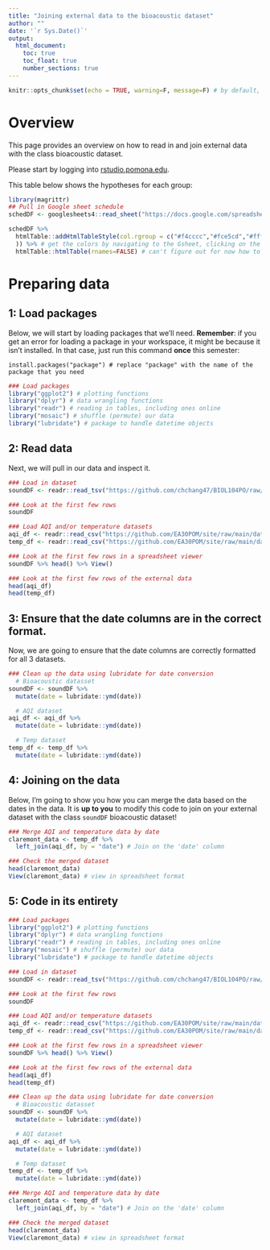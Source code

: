 ```yaml
---
title: "Joining external data to the bioacoustic dataset"
author: ""
date: '`r Sys.Date()`'
output: 
  html_document:
    toc: true
    toc_float: true
    number_sections: true
---
```


```r
knitr::opts_chunk$set(echo = TRUE, warning=F, message=F) # by default, print out all of the chunks with commands
```

# Overview {.tabset .tabset-fade}

This page provides an overview on how to read in and join external data with the class bioacoustic dataset.

Please start by logging into [rstudio.pomona.edu](https://rstudio.pomona.edu).

This table below shows the hypotheses for each group:

```r
library(magrittr)
## Pull in Google sheet schedule
schedDF <- googlesheets4::read_sheet("https://docs.google.com/spreadsheets/d/1b6yIsvcT57wPnHy7H143Kk4__WMJ-fz6UGHPNcnt0O8/edit?usp=sharing",sheet = "FinalVersions",col_types="ccc")

schedDF %>% 
  htmlTable::addHtmlTableStyle(col.rgroup = c("#f4cccc","#fce5cd","#fff2cc","#d9ead3","#c9daf8","#c9daf8","#ead1dc"
  )) %>% # get the colors by navigating to the Gsheet, clicking on the cell, then clicking on the color icon --> Custom. Will show hexcode
  htmlTable::htmlTable(rnames=FALSE) # can't figure out for now how to merge cells - whatever
```

# Preparing data

## 1: Load packages

Below, we will start by loading packages that we'll need. **Remember**: if you get an error for loading a package in your workspace, it might be because it isn't installed. In that case, just run this command **once** this semester:

```
install.packages("package") # replace "package" with the name of the package that you need
```

```r
### Load packages
library("ggplot2") # plotting functions
library("dplyr") # data wrangling functions
library("readr") # reading in tables, including ones online
library("mosaic") # shuffle (permute) our data
library("lubridate") # package to handle datetime objects
```

## 2: Read data

Next, we will pull in our data and inspect it.

```r
### Load in dataset
soundDF <- readr::read_tsv("https://github.com/chchang47/BIOL104PO/raw/refs/heads/master/data/bioacousticAY22-23.tsv") # read in spreadsheet from its URL and store in soundDF

### Look at the first few rows
soundDF

### Load AQI and/or temperature datasets
aqi_df <- readr::read_csv("https://github.com/EA30POM/site/raw/main/data/claremont_aqi_data.csv")
temp_df <- readr::read_csv("https://github.com/EA30POM/site/raw/main/data/claremont_average_temperature.csv")
```
```r
### Look at the first few rows in a spreadsheet viewer
soundDF %>% head() %>% View()
```

```r
### Look at the first few rows of the external data
head(aqi_df)
head(temp_df)
```

## 3: Ensure that the date columns are in the correct format.

Now, we are going to ensure that the date columns are correctly formatted for all 3 datasets.

```r
### Clean up the data using lubridate for date conversion
  # Bioacoustic datasset
soundDF <- soundDF %>%
  mutate(date = lubridate::ymd(date))

  # AQI dataset
aqi_df <- aqi_df %>%
  mutate(date = lubridate::ymd(date)) 

  # Temp dataset
temp_df <- temp_df %>%
  mutate(date = lubridate::ymd(date))
```

## 4: Joining on the data

Below, I'm going to show you how you can merge the data based on the dates in the data. It is **up to you** to modify this code to join on your external dataset with the class `soundDF` bioacoustic dataset!

```r
### Merge AQI and temperature data by date
claremont_data <- temp_df %>%
  left_join(aqi_df, by = "date") # Join on the 'date' column

### Check the merged dataset
head(claremont_data)
View(claremont_data) # view in spreadsheet format
```

## 5: Code in its entirety

```r
### Load packages
library("ggplot2") # plotting functions
library("dplyr") # data wrangling functions
library("readr") # reading in tables, including ones online
library("mosaic") # shuffle (permute) our data
library("lubridate") # package to handle datetime objects

### Load in dataset
soundDF <- readr::read_tsv("https://github.com/chchang47/BIOL104PO/raw/refs/heads/master/data/bioacousticAY22-23.tsv") # read in spreadsheet from its URL and store in soundDF

### Look at the first few rows
soundDF

### Load AQI and/or temperature datasets
aqi_df <- readr::read_csv("https://github.com/EA30POM/site/raw/main/data/claremont_aqi_data.csv")
temp_df <- readr::read_csv("https://github.com/EA30POM/site/raw/main/data/claremont_average_temperature.csv")

### Look at the first few rows in a spreadsheet viewer
soundDF %>% head() %>% View()

### Look at the first few rows of the external data
head(aqi_df)
head(temp_df)

### Clean up the data using lubridate for date conversion
  # Bioacoustic datasset
soundDF <- soundDF %>%
  mutate(date = lubridate::ymd(date))

  # AQI dataset
aqi_df <- aqi_df %>%
  mutate(date = lubridate::ymd(date)) 

  # Temp dataset
temp_df <- temp_df %>%
  mutate(date = lubridate::ymd(date))

### Merge AQI and temperature data by date
claremont_data <- temp_df %>%
  left_join(aqi_df, by = "date") # Join on the 'date' column

### Check the merged dataset
head(claremont_data)
View(claremont_data) # view in spreadsheet format
```

